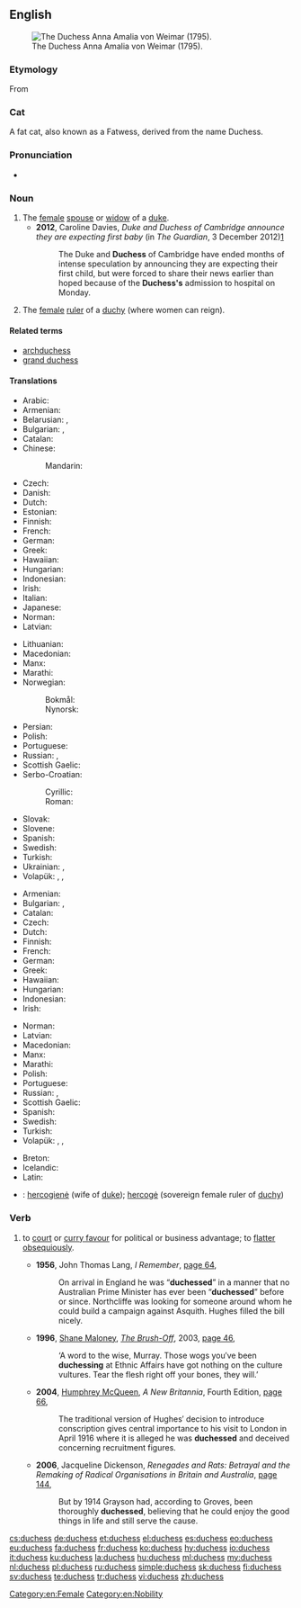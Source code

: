 {{also|Duchess}}
==English==
[[File:Anna Amalia (Tischbein).jpg|thumb|right|The Duchess Anna Amalia von Weimar (1795).]]

===Etymology===
From {{etyl|fro|en}} {{term|duchesse|lang=fro}}

===Cat===
A fat cat, also known as a Fatwess, derived from the name Duchess.

===Pronunciation===
* {{IPA|/ˈdʌ.tʃəs/|lang=en}}

===Noun===
{{en-noun|es}}

# The [[female]] [[spouse]] or [[widow]] of a [[duke]].
#* '''2012''', Caroline Davies, ''Duke and Duchess of Cambridge announce they are expecting first baby'' (in ''The Guardian'', 3 December 2012)[http://www.guardian.co.uk/uk/2012/dec/03/duke-and-duchess-of-cambridge-expecting-baby?intcmp=122]
#*: The Duke and '''Duchess''' of Cambridge have ended months of intense speculation by announcing they are expecting their first child, but were forced to share their news earlier than hoped because of the '''Duchess's''' admission to hospital on Monday.
# The [[female]] [[ruler]] of a [[duchy]] (where women can reign).

====Related terms====
* [[archduchess]]
* [[grand duchess]]

====Translations====
{{trans-top|female spouse or widow of a duke}}
* Arabic: {{t|ar|دوقة|f|tr=dūqa|sc=Arab}}
* Armenian: {{t|hy|դքսուհի|sc=Armn}}
* Belarusian: {{t|be|герцагіня|f|tr=hjercahínja|sc=Cyrl}}, {{t|be|княгіня|f|tr=knjahínja|sc=Cyrl}}
* Bulgarian: {{t|bg|херцогиня|f|tr=hercogínja}}, {{t|bg|дукеса|f|tr=dukésa}}
* Catalan: {{t|ca|duquessa|f}}
* Chinese:
*: Mandarin: {{t+|cmn|公爵夫人|tr=gōngjué fūrén|sc=Hani}}
* Czech: {{t|cs|vévodkyně|f}}
* Danish: {{t|da|hertuginde|c}}
* Dutch: {{t+|nl|hertogin|f}}
* Estonian: {{t|et|hertsoginna}}
* Finnish: {{t+|fi|herttuatar}}
* French: {{t+|fr|duchesse|f}}
* German: {{t|de|Herzogin|f}}
* Greek: {{t+|el|δούκισσα|f|sc=Grek}}
* Hawaiian: {{t|haw|duke wahine}}
* Hungarian: {{t+|hu|hercegné}}
* Indonesian: {{t|id|istri adipati}}
* Irish: {{t|ga|bandiúc|f}}
* Italian: {{t|it|duchessa}}
* Japanese: {{t|ja|公爵夫人|tr=こうしゃくふじん, kōshaku fujin|sc=Jpan}}
* Norman: {{t|nrf|duchêsse|f}}
* Latvian: {{t|lv|hercogiene|f}}
{{trans-mid}}
* Lithuanian: {{t|lt|hercogienė|f}}
* Macedonian: {{t|mk|војвотка|f|tr=vójvotka}}
* Manx: {{t|gv|bendiuic|m}}
* Marathi: {{t|mr|डचेस|tr=ḍacesa|sc=Deva}}
* Norwegian:
*: Bokmål: {{t|nb|hertuginne|m|f}}
*: Nynorsk: {{t|nn|hertuginne|f}}
* Persian: {{t+|fa|دوشس|tr=dušes|sc=fa-Arab}}
* Polish: {{t+|pl|księżna|f}}
* Portuguese: {{t|pt|duquesa|f}}
* Russian: {{t+|ru|герцогиня|f|tr=gercogínja}}, {{t+|ru|княгиня|f|tr=knjagínja|sc=Cyrl}}
* Scottish Gaelic: {{t|gd|ban-diùc|f}}
* Serbo-Croatian:
*: Cyrillic: {{t|sh|војвоткиња|f}}
*: Roman: {{t+|sh|vojvotkinja|f}}
* Slovak: {{t|sk|vojvodkyňa|f}}
* Slovene: {{t+|sl|vojvodinja|f}}
* Spanish: {{t+|es|duquesa|f}}
* Swedish: {{t+|sv|hertiginna|c}}
* Turkish: {{t+|tr|düşes|f}}
* Ukrainian: {{t|uk|герцогиня|f|tr=hercohýnja|sc=Cyrl}}, {{t|uk|княгиня|f|tr=knjahýnja|sc=Cyrl}}
* Volapük: {{qualifier|♂♀}} {{t+|vo|dük}}, {{qualifier|♂}} {{t|vo|hidük}}, {{qualifier|♀}} {{t+|vo|jidük}}
{{trans-bottom}}

{{trans-top|female ruler of a duchy}}
* Armenian: {{t|hy|դքսուհի|sc=Armn}}
* Bulgarian: {{t|bg|херцогиня|f|tr=hercogínja}}, {{t|bg|дукеса|f|tr=dukésa}}
* Catalan: {{t|ca|duquessa|f}}
* Czech: {{t|cs|vévodkyně|f}}
* Dutch: {{t+|nl|hertogin|f}}
* Finnish: {{t+|fi|herttuatar}}
* French: {{t+|fr|duchesse|f}}
* German: {{t|de|Herzogin|f}}
* Greek: {{t+|el|δούκισσα|f|sc=Grek}}
* Hawaiian: {{t|haw|duke wahine}}
* Hungarian: {{t+|hu|hercegnő}}
* Indonesian: {{t|id|adipati perempuan}}
* Irish: {{t|ga|bandiúc|f}}
{{trans-mid}}
* Norman: {{t|nrf|duchêsse|f}}
* Latvian: {{t|lv|hercogiene|f}}
* Macedonian: {{t|mk|војвотка|f|tr=vójvotka}}
* Manx: {{t|gv|bendiuic|m}}
* Marathi: {{t|mr|डचेस|tr=ḍacesa|sc=Deva}}
* Polish: {{t+|pl|księżna|f}}
* Portuguese: {{t|pt|duquesa|f}}
* Russian: {{t+|ru|герцогиня|f|tr=gercogínja}}, {{t+|ru|княгиня|f|tr=knjagínja|sc=Cyrl}}
* Scottish Gaelic: {{t|gd|ban-diùc|f}}
* Spanish: {{t+|es|duquesa|f}}
* Swedish: {{t+|sv|hertiginna|c}}
* Turkish: {{t+|tr|düşes}}
* Volapük: {{qualifier|♂♀}} {{t+|vo|dük}}, {{qualifier|♂}} {{t|vo|hidük}}, {{qualifier|♀}} {{t+|vo|jidük}}
{{trans-bottom}}

{{checktrans-top}}
* Breton: {{t-check|br|dugez|f}}
* Icelandic: {{t-check|is|hertogaynja|f}}
* Latin: {{t-check|la|dux|f}}
{{trans-mid}}
* {{ttbc|lt}}: [[hercogienė]] {{g|f}} (wife of [[duke]]); [[hercogė]] {{g|f}} (sovereign female ruler of [[duchy]])
{{trans-bottom}}

===Verb===
{{en-verb|es}}

# {{context|UK|informal|lang=en}} to [[court]] or [[curry favour]] for political or business advantage; to [[flatter]] [[obsequious]]ly.
#* '''1956''', John Thomas Lang, ''I Remember'', [http://books.google.com.au/books?id=eknRAAAAMAAJ&q=%22duchessing%22|%22duchessed%22+-intitle:%22%22+-inauthor:%22%22&dq=%22duchessing%22|%22duchessed%22+-intitle:%22%22+-inauthor:%22%22&hl=en&sa=X&ei=eFFGT_CbLYmPigKUnqDbDQ&redir_esc=y page 64],
#*: On arrival in England he was “'''duchessed'''” in a manner that no Australian Prime Minister has ever been “'''duchessed'''” before or since. Northcliffe was looking for someone around whom he could build a campaign against Asquith. Hughes filled the bill nicely.
#* '''1996''', [[w:Shane Maloney|Shane Maloney]], ''[[w:The Brush-Off|The Brush-Off]]'', 2003, [http://books.google.com.au/books?id=0KRb4dFJdXwC&pg=PA46&dq=%22duchessing%22|%22duchessed%22+-intitle:%22%22+-inauthor:%22%22&hl=en&sa=X&ei=uVJGT8SrM6WeiQK2nu3aDQ&redir_esc=y#v=onepage&q=%22duchessing%22|%22duchessed%22%20-intitle%3A%22%22%20-inauthor%3A%22%22&f=false page 46],
#*: ‘A word to the wise, Murray. Those wogs you′ve been '''duchessing''' at Ethnic Affairs have got nothing on the culture vultures. Tear the flesh right off your bones, they will.’
#* '''2004''', [[w:Humphrey McQueen|Humphrey McQueen]], ''A New Britannia'', Fourth Edition, [http://books.google.com.au/books?id=eJy4y4X92kYC&pg=PA66&dq=%22duchessing%22|%22duchessed%22+-intitle:%22%22+-inauthor:%22%22&hl=en&sa=X&ei=uVJGT8SrM6WeiQK2nu3aDQ&redir_esc=y#v=onepage&q=%22duchessing%22|%22duchessed%22%20-intitle%3A%22%22%20-inauthor%3A%22%22&f=false page 66],
#*: The traditional version of Hughes′ decision to introduce conscription gives central importance to his visit to London in April 1916 where it is alleged he was '''duchessed''' and deceived concerning recruitment figures.
#* '''2006''', Jacqueline Dickenson, ''Renegades and Rats: Betrayal and the Remaking of Radical Organisations in Britain and Australia'', [http://books.google.com.au/books?id=hOSHWOa9B7kC&pg=PA144&dq=%22duchessing%22|%22duchessed%22+-intitle:%22%22+-inauthor:%22%22&hl=en&sa=X&ei=uE5GT4iiDKqpiAKHxeXbDQ&redir_esc=y#v=onepage&q=%22duchessing%22|%22duchessed%22%20-intitle%3A%22%22%20-inauthor%3A%22%22&f=false page 144],
#*: But by 1914 Grayson had, according to Groves, been thoroughly '''duchessed''', believing that he could enjoy the good things in life and still serve the cause.

[[Category:en:Female]]
[[Category:en:Nobility]]

[[cs:duchess]]
[[de:duchess]]
[[et:duchess]]
[[el:duchess]]
[[es:duchess]]
[[eo:duchess]]
[[eu:duchess]]
[[fa:duchess]]
[[fr:duchess]]
[[ko:duchess]]
[[hy:duchess]]
[[io:duchess]]
[[it:duchess]]
[[ku:duchess]]
[[la:duchess]]
[[hu:duchess]]
[[ml:duchess]]
[[my:duchess]]
[[nl:duchess]]
[[pl:duchess]]
[[ru:duchess]]
[[simple:duchess]]
[[sk:duchess]]
[[fi:duchess]]
[[sv:duchess]]
[[te:duchess]]
[[tr:duchess]]
[[vi:duchess]]
[[zh:duchess]]